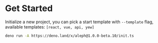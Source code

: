 
<Head>
  <title>Get Started - Docs</title>
</Head>

# Get Started

Initialize a new project, you can pick a start template with `--template` flag, available templates:
`[react, vue, api, yew]`

```bash
deno run -A https://deno.land/x/aleph@1.0.0-beta.10/init.ts
```